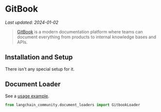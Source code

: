 # GitBook
*Last updated: 2024-01-02*

>[GitBook](https://docs.gitbook.com/) is a modern documentation platform where teams can document everything from products to internal knowledge bases and APIs.

## Installation and Setup

There isn't any special setup for it.

## Document Loader

See a [usage example](/docs/integrations/document_loaders/gitbook).

```python
from langchain_community.document_loaders import GitbookLoader
```
